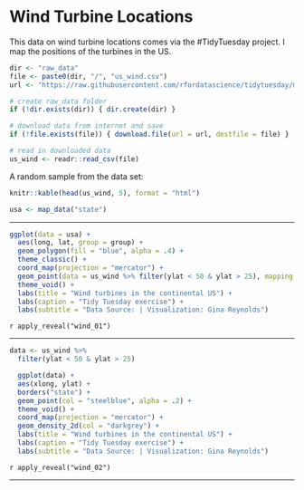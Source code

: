 # Wind Turbine Locations 

This data on wind turbine locations comes via the #TidyTuesday project.  I map the positions of the turbines in the US. 

```r

dir <- "raw_data"
file <- paste0(dir, "/", "us_wind.csv")
url <- "https://raw.githubusercontent.com/rfordatascience/tidytuesday/master/data/2018/2018-11-06/us_wind.csv"

# create raw_data folder
if (!dir.exists(dir)) { dir.create(dir) }

# download data from internet and save
if (!file.exists(file)) { download.file(url = url, destfile = file) }

# read in downloaded data
us_wind <- readr::read_csv(file)
```
A random sample from the data set: 
```r
knitr::kable(head(us_wind, 5), format = "html")
```


```r
usa <- map_data("state")
```



---
  
```r
ggplot(data = usa) +  
  aes(long, lat, group = group) + 
  geom_polygon(fill = "blue", alpha = .4) + 
  theme_classic() +
  coord_map(projection = "mercator") +
  geom_point(data = us_wind %>% filter(ylat < 50 & ylat > 25), mapping = aes(xlong, ylat, group = NULL), size = .5, col = "orange", alpha = .6) + 
  theme_void() + 
  labs(title = "Wind turbines in the continental US") + 
  labs(caption = "Tidy Tuesday exercise") +
  labs(subtitle = "Data Source: | Visualization: Gina Reynolds") 
```


`r apply_reveal("wind_01")`


---

```r
data <- us_wind %>% 
  filter(ylat < 50 & ylat > 25)
```


```r
  ggplot(data) +
  aes(xlong, ylat) + 
  borders("state") +
  geom_point(col = "steelblue", alpha = .2) +
  theme_void() +
  coord_map(projection = "mercator") +
  geom_density_2d(col = "darkgrey") + 
  labs(title = "Wind turbines in the continental US") + 
  labs(caption = "Tidy Tuesday exercise") +
  labs(subtitle = "Data Source: | Visualization: Gina Reynolds")
```

`r apply_reveal("wind_02")`

---

